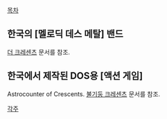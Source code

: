 [[목차]]

== 한국의 [멜로딕 데스 메탈] 밴드 ==
[[더 크레센츠]] 문서를 참조.

== 한국에서 제작된 DOS용 [액션 게임] ==
Astrocounter of Crescents.  [[불기둥 크레센츠]] 문서를 참조.

[[각주]]
